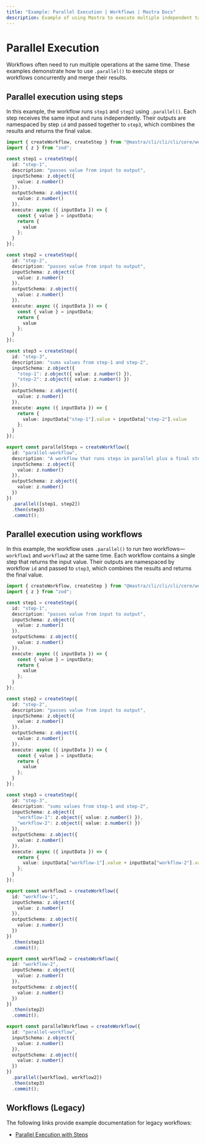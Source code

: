 ```yaml
---
title: "Example: Parallel Execution | Workflows | Mastra Docs"
description: Example of using Mastra to execute multiple independent tasks in parallel within a workflow.
---
```


# Parallel Execution

Workflows often need to run multiple operations at the same time. These examples demonstrate how to use `.parallel()` to execute steps or workflows concurrently and merge their results.

## Parallel execution using steps

In this example, the workflow runs `step1` and `step2` using `.parallel()`. Each step receives the same input and runs independently. Their outputs are namespaced by step `id` and passed together to `step3`, which combines the results and returns the final value.

```typescript filename="src/@@mastra/cli/cli/cli/workflows/example-parallel-steps.ts" showLineNumbers copy
import { createWorkflow, createStep } from "@mastra/cli/cli/cli/core/workflows";
import { z } from "zod";

const step1 = createStep({
  id: "step-1",
  description: "passes value from input to output",
  inputSchema: z.object({
    value: z.number()
  }),
  outputSchema: z.object({
    value: z.number()
  }),
  execute: async ({ inputData }) => {
    const { value } = inputData;
    return {
      value
    };
  }
});

const step2 = createStep({
  id: "step-2",
  description: "passes value from input to output",
  inputSchema: z.object({
    value: z.number()
  }),
  outputSchema: z.object({
    value: z.number()
  }),
  execute: async ({ inputData }) => {
    const { value } = inputData;
    return {
      value
    };
  }
});

const step3 = createStep({
  id: "step-3",
  description: "sums values from step-1 and step-2",
  inputSchema: z.object({
    "step-1": z.object({ value: z.number() }),
    "step-2": z.object({ value: z.number() })
  }),
  outputSchema: z.object({
    value: z.number()
  }),
  execute: async ({ inputData }) => {
    return {
      value: inputData["step-1"].value + inputData["step-2"].value
    };
  }
});

export const parallelSteps = createWorkflow({
  id: "parallel-workflow",
  description: "A workflow that runs steps in parallel plus a final step",
  inputSchema: z.object({
    value: z.number()
  }),
  outputSchema: z.object({
    value: z.number()
  })
})
  .parallel([step1, step2])
  .then(step3)
  .commit();
```


## Parallel execution using workflows

In this example, the workflow uses `.parallel()` to run two workflows—`workflow1` and `workflow2` at the same time. Each workflow contains a single step that returns the input value. Their outputs are namespaced by workflow `id` and passed to `step3`, which combines the results and returns the final value.

```typescript filename="src/@@mastra/cli/cli/cli/workflows/example-parallel-workflows.ts" showLineNumbers copy
import { createWorkflow, createStep } from "@mastra/cli/cli/cli/core/workflows";
import { z } from "zod";

const step1 = createStep({
  id: "step-1",
  description: "passes value from input to output",
  inputSchema: z.object({
    value: z.number()
  }),
  outputSchema: z.object({
    value: z.number()
  }),
  execute: async ({ inputData }) => {
    const { value } = inputData;
    return {
      value
    };
  }
});

const step2 = createStep({
  id: "step-2",
  description: "passes value from input to output",
  inputSchema: z.object({
    value: z.number()
  }),
  outputSchema: z.object({
    value: z.number()
  }),
  execute: async ({ inputData }) => {
    const { value } = inputData;
    return {
      value
    };
  }
});

const step3 = createStep({
  id: "step-3",
  description: "sums values from step-1 and step-2",
  inputSchema: z.object({
    "workflow-1": z.object({ value: z.number() }),
    "workflow-2": z.object({ value: z.number() })
  }),
  outputSchema: z.object({
    value: z.number()
  }),
  execute: async ({ inputData }) => {
    return {
      value: inputData["workflow-1"].value + inputData["workflow-2"].value
    };
  }
});

export const workflow1 = createWorkflow({
  id: "workflow-1",
  inputSchema: z.object({
    value: z.number()
  }),
  outputSchema: z.object({
    value: z.number()
  })
})
  .then(step1)
  .commit();

export const workflow2 = createWorkflow({
  id: "workflow-2",
  inputSchema: z.object({
    value: z.number()
  }),
  outputSchema: z.object({
    value: z.number()
  })
})
  .then(step2)
  .commit();

export const parallelWorkflows = createWorkflow({
  id: "parallel-workflow",
  inputSchema: z.object({
    value: z.number()
  }),
  outputSchema: z.object({
    value: z.number()
  })
})
  .parallel([workflow1, workflow2])
  .then(step3)
  .commit();
```

## Workflows (Legacy)

The following links provide example documentation for legacy workflows:

- [Parallel Execution with Steps](/examples/workflows_legacy/parallel-steps)

